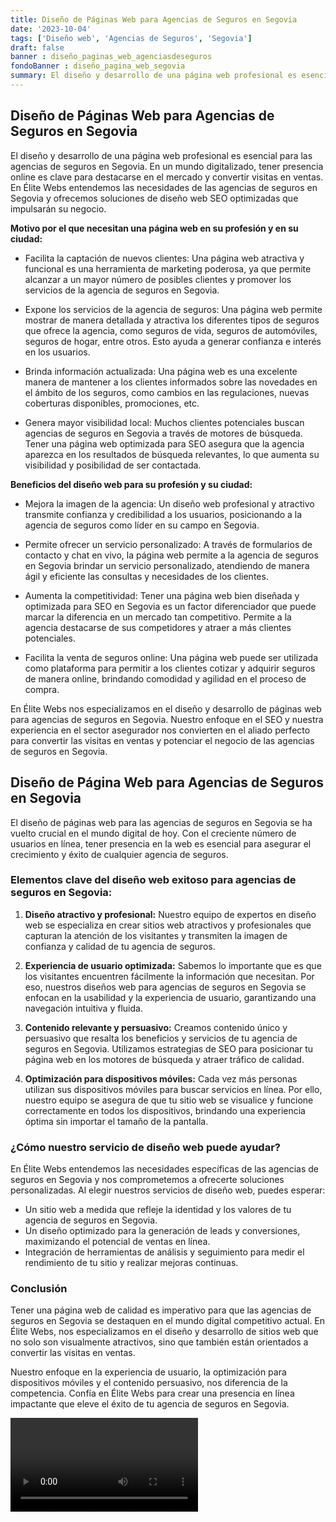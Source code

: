 ```yaml
---
title: Diseño de Páginas Web para Agencias de Seguros en Segovia
date: '2023-10-04'
tags: ['Diseño web', 'Agencias de Seguros', 'Segovia']
draft: false
banner : diseño_paginas_web_agenciasdeseguros
fondoBanner : diseño_pagina_web_segovia
summary: El diseño y desarrollo de una página web profesional es esencial para las agencias de seguros en Segovia. En un mundo digitalizado, tener presencia online es clave para destacarse en el mercado y convertir visitas en ventas. En Élite Webs entendemos las necesidades de las agencias de seguros en Segovia y ofrecemos soluciones de diseño web SEO optimizadas que impulsarán su negocio.
---
```


## Diseño de Páginas Web para Agencias de Seguros en Segovia

El diseño y desarrollo de una página web profesional es esencial para las agencias de seguros en Segovia. En un mundo digitalizado, tener presencia online es clave para destacarse en el mercado y convertir visitas en ventas. En Élite Webs entendemos las necesidades de las agencias de seguros en Segovia y ofrecemos soluciones de diseño web SEO optimizadas que impulsarán su negocio.

**Motivo por el que necesitan una página web en su profesión y en su ciudad:**

- Facilita la captación de nuevos clientes: Una página web atractiva y funcional es una herramienta de marketing poderosa, ya que permite alcanzar a un mayor número de posibles clientes y promover los servicios de la agencia de seguros en Segovia.

- Expone los servicios de la agencia de seguros: Una página web permite mostrar de manera detallada y atractiva los diferentes tipos de seguros que ofrece la agencia, como seguros de vida, seguros de automóviles, seguros de hogar, entre otros. Esto ayuda a generar confianza e interés en los usuarios.

- Brinda información actualizada: Una página web es una excelente manera de mantener a los clientes informados sobre las novedades en el ámbito de los seguros, como cambios en las regulaciones, nuevas coberturas disponibles, promociones, etc.

- Genera mayor visibilidad local: Muchos clientes potenciales buscan agencias de seguros en Segovia a través de motores de búsqueda. Tener una página web optimizada para SEO asegura que la agencia aparezca en los resultados de búsqueda relevantes, lo que aumenta su visibilidad y posibilidad de ser contactada.

**Beneficios del diseño web para su profesión y su ciudad:**

- Mejora la imagen de la agencia: Un diseño web profesional y atractivo transmite confianza y credibilidad a los usuarios, posicionando a la agencia de seguros como líder en su campo en Segovia.

- Permite ofrecer un servicio personalizado: A través de formularios de contacto y chat en vivo, la página web permite a la agencia de seguros en Segovia brindar un servicio personalizado, atendiendo de manera ágil y eficiente las consultas y necesidades de los clientes.

- Aumenta la competitividad: Tener una página web bien diseñada y optimizada para SEO en Segovia es un factor diferenciador que puede marcar la diferencia en un mercado tan competitivo. Permite a la agencia destacarse de sus competidores y atraer a más clientes potenciales.

- Facilita la venta de seguros online: Una página web puede ser utilizada como plataforma para permitir a los clientes cotizar y adquirir seguros de manera online, brindando comodidad y agilidad en el proceso de compra.

En Élite Webs nos especializamos en el diseño y desarrollo de páginas web para agencias de seguros en Segovia. Nuestro enfoque en el SEO y nuestra experiencia en el sector asegurador nos convierten en el aliado perfecto para convertir las visitas en ventas y potenciar el negocio de las agencias de seguros en Segovia.

<GifSeo />

<Cta />

## Diseño de Página Web para Agencias de Seguros en Segovia

El diseño de páginas web para las agencias de seguros en Segovia se ha vuelto crucial en el mundo digital de hoy. Con el creciente número de usuarios en línea, tener presencia en la web es esencial para asegurar el crecimiento y éxito de cualquier agencia de seguros.

### Elementos clave del diseño web exitoso para agencias de seguros en Segovia:

1. **Diseño atractivo y profesional:** Nuestro equipo de expertos en diseño web se especializa en crear sitios web atractivos y profesionales que capturan la atención de los visitantes y transmiten la imagen de confianza y calidad de tu agencia de seguros.

2. **Experiencia de usuario optimizada:** Sabemos lo importante que es que los visitantes encuentren fácilmente la información que necesitan. Por eso, nuestros diseños web para agencias de seguros en Segovia se enfocan en la usabilidad y la experiencia de usuario, garantizando una navegación intuitiva y fluida.

3. **Contenido relevante y persuasivo:** Creamos contenido único y persuasivo que resalta los beneficios y servicios de tu agencia de seguros en Segovia. Utilizamos estrategias de SEO para posicionar tu página web en los motores de búsqueda y atraer tráfico de calidad.

4. **Optimización para dispositivos móviles:** Cada vez más personas utilizan sus dispositivos móviles para buscar servicios en línea. Por ello, nuestro equipo se asegura de que tu sitio web se visualice y funcione correctamente en todos los dispositivos, brindando una experiencia óptima sin importar el tamaño de la pantalla.

### ¿Cómo nuestro servicio de diseño web puede ayudar?

En Élite Webs entendemos las necesidades específicas de las agencias de seguros en Segovia y nos comprometemos a ofrecerte soluciones personalizadas. Al elegir nuestros servicios de diseño web, puedes esperar:

- Un sitio web a medida que refleje la identidad y los valores de tu agencia de seguros en Segovia.
- Un diseño optimizado para la generación de leads y conversiones, maximizando el potencial de ventas en línea.
- Integración de herramientas de análisis y seguimiento para medir el rendimiento de tu sitio y realizar mejoras continuas.

### Conclusión

Tener una página web de calidad es imperativo para que las agencias de seguros en Segovia se destaquen en el mundo digital competitivo actual. En Élite Webs, nos especializamos en el diseño y desarrollo de sitios web que no solo son visualmente atractivos, sino que también están orientados a convertir las visitas en ventas.

Nuestro enfoque en la experiencia de usuario, la optimización para dispositivos móviles y el contenido persuasivo, nos diferencia de la competencia. Confía en Élite Webs para crear una presencia en línea impactante que eleve el éxito de tu agencia de seguros en Segovia.

<Video />

<CtaBot job='Agencias de Seguros' city='Segovia'/>

<Gmaps query='Segovia+españa+maps' />